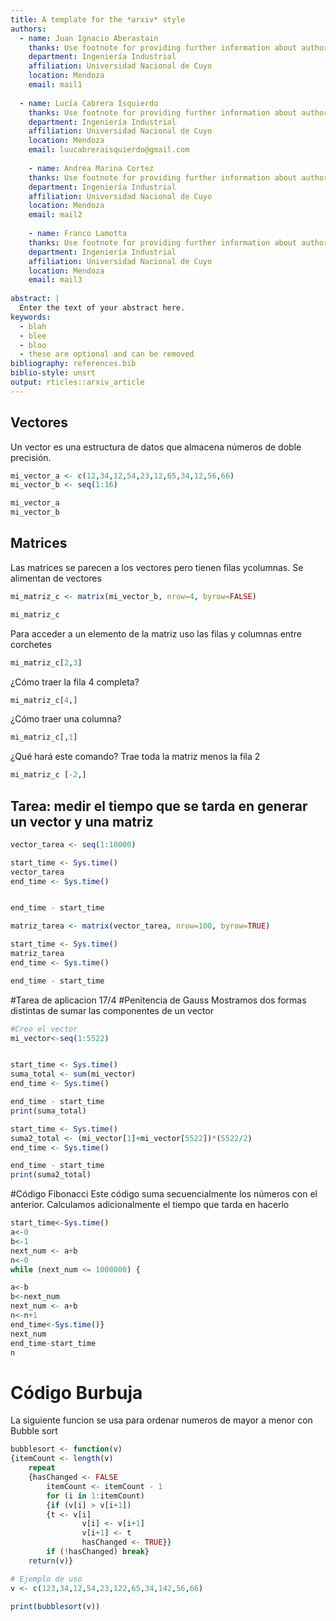 ```yaml
---
title: A template for the *arxiv* style
authors:
  - name: Juan Ignacio Aberastain
    thanks: Use footnote for providing further information about author (webpage, alternative address)---*not* for acknowledging funding agencies. Optional.
    department: Ingeniería Industrial
    affiliation: Universidad Nacional de Cuyo
    location: Mendoza
    email: mail1
    
  - name: Lucía Cabrera Isquierdo
    thanks: Use footnote for providing further information about author (webpage, alternative address)---*not* for acknowledging funding agencies. Optional.
    department: Ingeniería Industrial
    affiliation: Universidad Nacional de Cuyo
    location: Mendoza
    email: luucabreraisquierdo@gmail.com
    
    - name: Andrea Marina Cortez
    thanks: Use footnote for providing further information about author (webpage, alternative address)---*not* for acknowledging funding agencies. Optional.
    department: Ingeniería Industrial
    affiliation: Universidad Nacional de Cuyo
    location: Mendoza
    email: mail2
    
    - name: Franco Lamotta
    thanks: Use footnote for providing further information about author (webpage, alternative address)---*not* for acknowledging funding agencies. Optional.
    department: Ingeniería Industrial
    affiliation: Universidad Nacional de Cuyo
    location: Mendoza
    email: mail3
    
abstract: |
  Enter the text of your abstract here.
keywords:
  - blah
  - blee
  - bloo
  - these are optional and can be removed
bibliography: references.bib
biblio-style: unsrt
output: rticles::arxiv_article
---
```

## Vectores

Un vector es una estructura de datos que almacena números de doble precisión.

```r
mi_vector_a <- c(12,34,12,54,23,12,65,34,12,56,66)
mi_vector_b <- seq(1:16)

mi_vector_a
mi_vector_b

```
## Matrices
Las matrices se parecen a los vectores pero tienen filas ycolumnas. Se alimentan de vectores

```r

mi_matriz_c <- matrix(mi_vector_b, nrow=4, byrow=FALSE)

mi_matriz_c

```
Para acceder a un elemento de la matriz uso las filas y columnas entre corchetes
```r
mi_matriz_c[2,3]

```
¿Cómo traer la fila 4 completa? 

```r
mi_matriz_c[4,]

```
¿Cómo traer una columna?
```r
mi_matriz_c[,1]

```
¿Qué hará este comando? Trae toda la matriz menos la fila 2
```r
mi_matriz_c [-2,]
```
## Tarea: medir el tiempo que se tarda en generar un vector y una matriz

```r
vector_tarea <- seq(1:10000)

start_time <- Sys.time()
vector_tarea
end_time <- Sys.time()


end_time - start_time

```
```r
matriz_tarea <- matrix(vector_tarea, nrow=100, byrow=TRUE)

start_time <- Sys.time()
matriz_tarea
end_time <- Sys.time()

end_time - start_time
```
#Tarea de aplicacion 17/4
#Penitencia de Gauss
Mostramos dos formas distintas de sumar las componentes de un vector

```r
#Creo el vector
mi_vector<-seq(1:5522)


start_time <- Sys.time()
suma_total <- sum(mi_vector)
end_time <- Sys.time()

end_time - start_time
print(suma_total)
```

```r
start_time <- Sys.time()
suma2_total <- (mi_vector[1]+mi_vector[5522])*(5522/2)
end_time <- Sys.time()

end_time - start_time
print(suma2_total)

```

#Código Fibonacci
Este código suma secuencialmente los números con el anterior. Calculamos adicionalmente el tiempo que tarda en hacerlo
```r
start_time<-Sys.time()
a<-0
b<-1
next_num <- a+b
n<-0
while (next_num <= 1000000) {

a<-b
b<-next_num
next_num <- a+b
n<-n+1
end_time<-Sys.time()}
next_num
end_time-start_time
n
```



# Código Burbuja
La siguiente funcion se usa para ordenar numeros de mayor a menor con Bubble sort

```r
bubblesort <- function(v) 
{itemCount <- length(v)
    repeat 
    {hasChanged <- FALSE
        itemCount <- itemCount - 1
        for (i in 1:itemCount)
        {if (v[i] > v[i+1]) 
        {t <- v[i]
                v[i] <- v[i+1]
                v[i+1] <- t
                hasChanged <- TRUE}}
        if (!hasChanged) break}
    return(v)}

# Ejemplo de uso
v <- c(123,34,12,54,23,122,65,34,142,56,66)

print(bubblesort(v))
```
